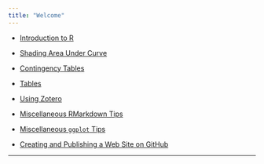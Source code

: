 ```yaml
---
title: "Welcome"
---
```


* [Introduction to R](./rmarkdown/IntroToR.html)

* [Shading Area Under Curve](./rmarkdown/NormalGGio.html)

* [Contingency Tables](./rmarkdown/ContingencyTables.html)

* [Tables](./rmarkdown/FormattingTables.html)

* [Using Zotero](https://stat-ata-asu.github.io/STT2810HonorsClassRepo/RMarkdown/ZoteroInClass.html)

* [Miscellaneous RMarkdown Tips](./rmarkdown/MiscRmarkdown.html)

* [Miscellaneous `ggplot` Tips](./rmarkdown/MiscGGPLOT.html)

* [Creating and Publishing a Web Site on GitHub](./rmarkdown/WebPageHowTo.html)




* * *